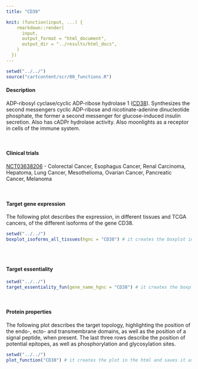 ```yaml
---
title: "CD38"

knit: (function(input, ...) {
    rmarkdown::render(
      input,
      output_format = "html_document",
      output_dir = "../results/html_docs",
    )
  })
---
```


<style>
  .scrollingplot{
      overflow-x:scroll;
      white-space: nowrap;
  }

  .scrollingplot img{
     max-width: 40cm;
  }

</style>

```r
setwd("../../")
source("cartcontent/scr/00_functions.R")
```

<h4>Description</h4>
ADP-ribosyl cyclase/cyclic ADP-ribose hydrolase 1 ([CD38](https://www.uniprot.org/uniprot/P28907)). Synthesizes the second messengers cyclic ADP-ribose and nicotinate-adenine dinucleotide phosphate, the former a second messenger for glucose-induced insulin secretion. Also has cADPr hydrolase activity. Also moonlights as a receptor in cells of the immune system.


<br> 

<h4>Clinical trials</h4> 
[NCT03638206](https://clinicaltrials.gov/ct2/show/NCT03638206) - Colorectal Cancer, Esophagus Cancer, Renal Carcinoma, Hepatoma, Lung Cancer, Mesothelioma, Ovarian Cancer, Pancreatic Cancer, Melanoma

<br>

<h4>Target gene expression</h4>
The following plot describes the expression, in different tissues and TCGA cancers, of the different isoforms of the gene CD38.
<div class="scrollingplot">
```r
setwd("../../")
boxplot_isoforms_all_tissues(hgnc = "CD38") # it creates the boxplot in the html and saves it as .pdf in the plot/isoform_expression folder
```
</div>
<br>

<h4>Target essentiality</h4>
```r
setwd("../../")
target_essentiality_fun(gene_name_hgnc = "CD38") # it creates the boxplot in the html and saves it as .pdf in the plot/target_essentiality folder
```

<br>

<h4>Protein properties</h4>
The following plot describes the target topology, highlighting the position of the endo-, ecto- and transmembrane domains, as well as the position of a signal peptide, when present. 
The last three rows describe the position of potential epitopes, as well as phosphorylation and glycosylation sites. 
```r
setwd("../../")
plot_function("CD38") # it creates the plot in the html and saves it as .pdf in the plot/protein_properties folder
```